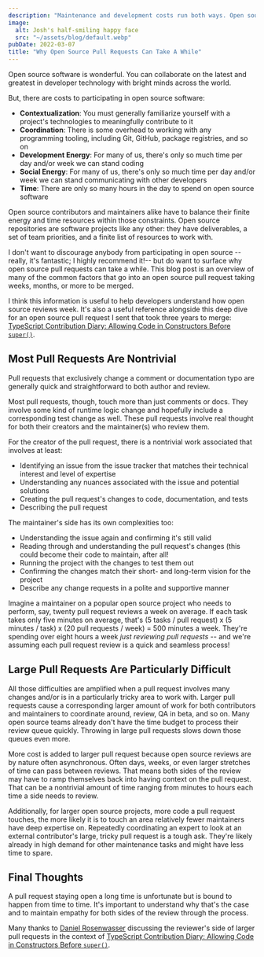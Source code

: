 ```yaml
---
description: "Maintenance and development costs run both ways. Open source contributors and maintainers alike have to balance their finite energy and time resources within many constraints."
image:
  alt: Josh's half-smiling happy face
  src: "~/assets/blog/default.webp"
pubDate: 2022-03-07
title: "Why Open Source Pull Requests Can Take A While"
---
```


Open source software is wonderful.
You can collaborate on the latest and greatest in developer technology with bright minds across the world.

But, there are costs to participating in open source software:

- **Contextualization**: You must generally familiarize yourself with a project's technologies to meaningfully contribute to it
- **Coordination**: There is some overhead to working with any programming tooling, including Git, GitHub, package registries, and so on
- **Development Energy**: For many of us, there's only so much time per day and/or week we can stand coding
- **Social Energy**: For many of us, there's only so much time per day and/or week we can stand communicating with other developers
- **Time**: There are only so many hours in the day to spend on open source software

Open source contributors and maintainers alike have to balance their finite energy and time resources within those constraints.
Open source repositories are software projects like any other: they have deliverables, a set of team priorities, and a finite list of resources to work with.

I don't want to discourage anybody from participating in open source --really, it's fantastic; I highly recommend it!-- but do want to surface why open source pull requests can take a while.
This blog post is an overview of many of the common factors that go into an open source pull request taking weeks, months, or more to be merged.

I think this information is useful to help developers understand how open source reviews week.
It's also a useful reference alongside this deep dive for an open source pull request I sent that took three years to merge: [TypeScript Contribution Diary: Allowing Code in Constructors Before `super()`](https://joshuakgoldberg.com/blog/code-before-super).

## Most Pull Requests Are Nontrivial

Pull requests that exclusively change a comment or documentation typo are generally quick and straightforward to both author and review.

Most pull requests, though, touch more than just comments or docs.
They involve some kind of runtime logic change and hopefully include a corresponding test change as well.
These pull requests involve real thought for both their creators and the maintainer(s) who review them.

For the creator of the pull request, there is a nontrivial work associated that involves at least:

- Identifying an issue from the issue tracker that matches their technical interest and level of expertise
- Understanding any nuances associated with the issue and potential solutions
- Creating the pull request's changes to code, documentation, and tests
- Describing the pull request

The maintainer's side has its own complexities too:

- Understanding the issue again and confirming it's still valid
- Reading through and understanding the pull request's changes (this could become their code to maintain, after all!
- Running the project with the changes to test them out
- Confirming the changes match their short- and long-term vision for the project
- Describe any change requests in a polite and supportive manner

Imagine a maintainer on a popular open source project who needs to perform, say, twenty pull request reviews a week on average.
If each task takes only five minutes on average, that's (5 tasks / pull request) x (5 minutes / task) x (20 pull requests / week) = 500 minutes a week.
They're spending over eight hours a week _just reviewing pull requests_ -- and we're assuming each pull request review is a quick and seamless process!

## Large Pull Requests Are Particularly Difficult

All those difficulties are amplified when a pull request involves many changes and/or is in a particularly tricky area to work with.
Larger pull requests cause a corresponding larger amount of work for both contributors and maintainers to coordinate around, review, QA in beta, and so on.
Many open source teams already don't have the time budget to process their review queue quickly.
Throwing in large pull requests slows down those queues even more.

More cost is added to larger pull request because open source reviews are by nature often asynchronous.
Often days, weeks, or even larger stretches of time can pass between reviews.
That means both sides of the review may have to ramp themselves back into having context on the pull request.
That can be a nontrivial amount of time ranging from minutes to hours each time a side needs to review.

Additionally, for larger open source projects, more code a pull request touches, the more likely it is to touch an area relatively fewer maintainers have deep expertise on.
Repeatedly coordinating an expert to look at an external contributor's large, tricky pull request is a tough ask.
They're likely already in high demand for other maintenance tasks and might have less time to spare.

## Final Thoughts

A pull request staying open a long time is unfortunate but is bound to happen from time to time.
It's important to understand why that's the case and to maintain empathy for both sides of the review through the process.

Many thanks to [Daniel Rosenwasser](https://twitter.com/drosenwasser) discussing the reviewer's side of larger pull requests in the context of [TypeScript Contribution Diary: Allowing Code in Constructors Before `super()`](https://joshuakgoldberg.com/blog/code-before-super).
